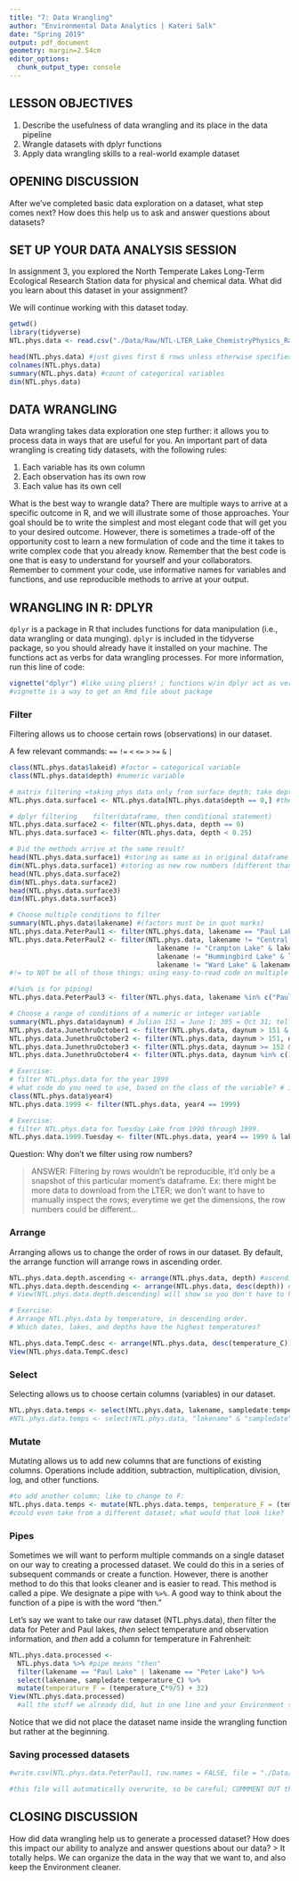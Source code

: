 ```yaml
---
title: "7: Data Wrangling"
author: "Environmental Data Analytics | Kateri Salk"
date: "Spring 2019"
output: pdf_document
geometry: margin=2.54cm
editor_options: 
  chunk_output_type: console
---
```


## LESSON OBJECTIVES
1. Describe the usefulness of data wrangling and its place in the data pipeline
2. Wrangle datasets with dplyr functions
3. Apply data wrangling skills to a real-world example dataset

## OPENING DISCUSSION

After we've completed basic data exploration on a dataset, what step comes next? How does this help us to ask and answer questions about datasets?

## SET UP YOUR DATA ANALYSIS SESSION

In assignment 3, you explored the North Temperate Lakes Long-Term Ecological Research Station data for physical and chemical data. What did you learn about this dataset in your assignment?

We will continue working with this dataset today. 

```r
getwd()
library(tidyverse)
NTL.phys.data <- read.csv("./Data/Raw/NTL-LTER_Lake_ChemistryPhysics_Raw.csv")

head(NTL.phys.data) #just gives first 6 rows unless otherwise specified
colnames(NTL.phys.data) 
summary(NTL.phys.data) #count of categorical variables
dim(NTL.phys.data)

```

## DATA WRANGLING

Data wrangling takes data exploration one step further: it allows you to process data in ways that are useful for you. An important part of data wrangling is creating tidy datasets, with the following rules: 

1. Each variable has its own column
2. Each observation has its own row
3. Each value has its own cell 

What is the best way to wrangle data? There are multiple ways to arrive at a specific outcome in R, and we will illustrate some of those approaches. Your goal should be to write the simplest and most elegant code that will get you to your desired outcome. However, there is sometimes a trade-off of the opportunity cost to learn a new formulation of code and the time it takes to write complex code that you already know. Remember that the best code is one that is easy to understand for yourself and your collaborators. Remember to comment your code, use informative names for variables and functions, and use reproducible methods to arrive at your output.

## WRANGLING IN R: DPLYR

`dplyr` is a package in R that includes functions for data manipulation (i.e., data wrangling or data munging). `dplyr` is included in the tidyverse package, so you should already have it installed on your machine. The functions act as verbs for data wrangling processes. For more information, run this line of code:

```r
vignette("dplyr") #like using pliers! ; functions w/in dplyr act as verbs
#vignette is a way to get an Rmd file about package
```


### Filter

Filtering allows us to choose certain rows (observations) in our dataset.

A few relevant commands: 
`==`
`!=`
`<`
`<=`
`>`
`>=`
`&`
`|`

```r
class(NTL.phys.data$lakeid) #factor = categorical variable
class(NTL.phys.data$depth) #numeric variable

# matrix filtering =taking phys data only from surface depth; take depth equal to 0
NTL.phys.data.surface1 <- NTL.phys.data[NTL.phys.data$depth == 0,] #the comma after 0 ensures that there's no error; w/ matrix subsetting, it has to know which columns to take (and we told it to take all, and shows up in Environment)

# dplyr filtering    filter(dataframe, then conditional statement)
NTL.phys.data.surface2 <- filter(NTL.phys.data, depth == 0)
NTL.phys.data.surface3 <- filter(NTL.phys.data, depth < 0.25)

# Did the methods arrive at the same result?
head(NTL.phys.data.surface1) #storing as same as in original dataframe
dim(NTL.phys.data.surface1) #storing as new row numbers (different than in original dataframe)
head(NTL.phys.data.surface2)
dim(NTL.phys.data.surface2)
head(NTL.phys.data.surface3)
dim(NTL.phys.data.surface3)

# Choose multiple conditions to filter
summary(NTL.phys.data$lakename) #(factors must be in quot marks)
NTL.phys.data.PeterPaul1 <- filter(NTL.phys.data, lakename == "Paul Lake" | lakename == "Peter Lake") #has to be Paul Lk OR Paul Lk (there is nothing that is both Paul and Peter)
NTL.phys.data.PeterPaul2 <- filter(NTL.phys.data, lakename != "Central Long Lake" & 
                                     lakename != "Crampton Lake" & lakename != "East Long Lake" &
                                     lakename != "Hummingbird Lake" & lakename != "Tuesday Lake" &
                                     lakename != "Ward Lake" & lakename != "West Long Lake")
#!= to NOT be all of those things; using easy-to-read code on multiple lines

#(%in% is for piping)
NTL.phys.data.PeterPaul3 <- filter(NTL.phys.data, lakename %in% c("Paul Lake", "Peter Lake"))

# Choose a range of conditions of a numeric or integer variable
summary(NTL.phys.data$daynum) # Julian 151 = June 1; 305 = Oct 31; telling it to give us between those 2 dates
NTL.phys.data.JunethruOctober1 <- filter(NTL.phys.data, daynum > 151 & daynum < 305)
NTL.phys.data.JunethruOctober2 <- filter(NTL.phys.data, daynum > 151, daynum < 305) #comma means 'I'm gonna gove another conditional statement now'
NTL.phys.data.JunethruOctober3 <- filter(NTL.phys.data, daynum >= 152 & daynum <= 304)
NTL.phys.data.JunethruOctober4 <- filter(NTL.phys.data, daynum %in% c(152:304))

# Exercise: 
# filter NTL.phys.data for the year 1999
# what code do you need to use, based on the class of the variable? # integer, even though it's in a number
class(NTL.phys.data$year4) 
NTL.phys.data.1999 <- filter(NTL.phys.data, year4 == 1999)

# Exercise: 
# filter NTL.phys.data for Tuesday Lake from 1990 through 1999.
NTL.phys.data.1999.Tuesday <- filter(NTL.phys.data, year4 == 1999 & lakename == "Tuesday Lake")

```
Question: Why don't we filter using row numbers?

> ANSWER: Filtering by rows wouldn't be reproducible, it'd only be a snapshot of this particular moment's dataframe. Ex: there might be more data to download from the LTER; we don't want to have to manually inspect the rows; everytime we get the dimensions, the row numbers could be different...

### Arrange

Arranging allows us to change the order of rows in our dataset. By default, the arrange function will arrange rows in ascending order.

```r
NTL.phys.data.depth.ascending <- arrange(NTL.phys.data, depth) #ascending order is the default
NTL.phys.data.depth.descending <- arrange(NTL.phys.data, desc(depth)) #put desc IN the first cond stmt
# View(NTL.phys.data.depth.descending) will show so you don't have to hover

# Exercise: 
# Arrange NTL.phys.data by temperature, in descending order. 
# Which dates, lakes, and depths have the highest temperatures?

NTL.phys.data.TempC.desc <- arrange(NTL.phys.data, desc(temperature_C))
View(NTL.phys.data.TempC.desc)
```
### Select

Selecting allows us to choose certain columns (variables) in our dataset.

```r
NTL.phys.data.temps <- select(NTL.phys.data, lakename, sampledate:temperature_C) #columns everything from sampledate thru temperature; gives us same amount of rows but only those columns
#NTL.phys.data.temps <- select(NTL.phys.data, "lakename" & "sampledate" & "temperature_C") this won't work because select doesn't allow factors like filter does
```
### Mutate

Mutating allows us to add new columns that are functions of existing columns. Operations include addition, subtraction, multiplication, division, log, and other functions.

```r
#to add another column; like to change to F:
NTL.phys.data.temps <- mutate(NTL.phys.data.temps, temperature_F = (temperature_C*9/5) + 32) #it'll always add to the end unless you code it another way
#could even take from a different dataset; what would that look like?

```
### Pipes

Sometimes we will want to perform multiple commands on a single dataset on our way to creating a processed dataset. We could do this in a series of subsequent commands or create a function. However, there is another method to do this that looks cleaner and is easier to read. This method is called a pipe. We designate a pipe with `%>%`. A good way to think about the function of a pipe is with the word "then." 

Let's say we want to take our raw dataset (NTL.phys.data), *then* filter the data for Peter and Paul lakes, *then* select temperature and observation information, and *then* add a column for temperature in Fahrenheit: 

```r
NTL.phys.data.processed <- 
  NTL.phys.data %>% #pipe means "then"
  filter(lakename == "Paul Lake" | lakename == "Peter Lake") %>%
  select(lakename, sampledate:temperature_C) %>%
  mutate(temperature_F = (temperature_C*9/5) + 32)
View(NTL.phys.data.processed)
  #all the stuff we already did, but in one line and your Environment stays cleaner; with pipes your dataframe only needs to be mentioned once

```

Notice that we did not place the dataset name inside the wrangling function but rather at the beginning.

### Saving processed datasets

```r
#write.csv(NTL.phys.data.PeterPaul1, row.names = FALSE, file = "./Data/Processed/NTL-LTER_Lake_ChemistryPhysics_PeterPaul_Processed.csv") 

#this file will automatically overwrite, so be careful; COMMMENT OUT this specific line of code!!
```

## CLOSING DISCUSSION
How did data wrangling help us to generate a processed dataset? How does this impact our ability to analyze and answer questions about our data?
 > It totally helps. We can organize the data in the way that we want to, and also keep the Environment cleaner.
